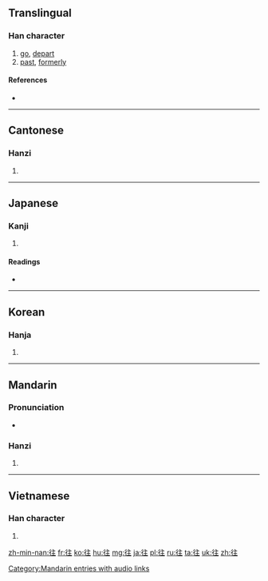 {{also|徃}}
==Translingual==

===Han character===
{{Han char|rn=60|rad=彳|as=05|sn=8|four=2021<sub>4</sub>|canj=竹人卜土 (HOYG)|ids=⿰[[彳]][[主]]}}

# [[go]], [[depart]]
# [[past]], [[formerly]]

====References====
* {{Han ref|kx=0365.320|dkj=10073|dj=0685.230|hdz=20817.060|uh=5F80|ud=24448|bh=A9B9|bd=43449}}

----

==Cantonese==

===Hanzi===
{{yue-hanzi|jyut=|y=wong5}}

# {{defn|lang=yue|sort=彳05}}

----

==Japanese==

===Kanji===
{{ja-kanji|grade=5|rs=彳05}}

# {{defn|lang=ja|sort=彳05}}

====Readings====
* {{ja-readings|on=[[おう]] (ō)|kun=[[ゆく]] (yuku), [[いく]] (iku), [[いにしえ]] (inishie)}}

----

==Korean==

===Hanja===
{{ko-hanja|hangeul=왕|eumhun=|rv=wang|mr=wang|y=wang}}

# {{defn|lang=ko|sort=彳05}}

----

==Mandarin==

===Pronunciation===
* {{audio|zh-wǎng.ogg|audio}}

===Hanzi===
{{cmn-hanzi|pin=[[wǎng]] ([[wang3]])|wg=wang<sup>3</sup>}}

# {{defn|lang=cmn|sort=彳05}}

[[Category:Mandarin entries with audio links]]

----

==Vietnamese==

===Han character===
{{vi-hantu|[[vãng]], [[vạng]], [[vảng]], [[vởn]], [[váng]], [[vãn]]|rs=彳05}}

# {{defn|lang=vi|sort=彳05}}

[[zh-min-nan:往]]
[[fr:往]]
[[ko:往]]
[[hu:往]]
[[mg:往]]
[[ja:往]]
[[pl:往]]
[[ru:往]]
[[ta:往]]
[[uk:往]]
[[zh:往]]